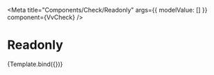 


<Meta
	title="Components/Check/Readonly"
	args={{
		modelValue: []
	}}
	component={VvCheck}
/>

# Readonly

<Canvas>
	<Story
		name="Readonly"
		args={{
			id: 2,
			label: 'opzione 1',
			name: 'ck2',
			readonly: true,
			value: 'Pera'
		}}>
		{Template.bind({})}
	</Story>
</Canvas>
